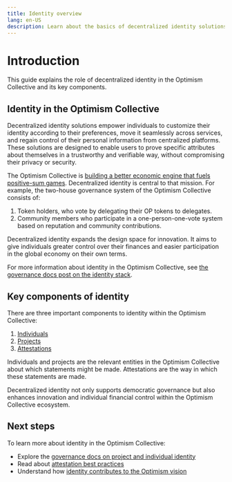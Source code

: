 ```yaml
---
title: Identity overview
lang: en-US
description: Learn about the basics of decentralized identity solutions.
---
```



# Introduction

This guide explains the role of decentralized identity in the Optimism Collective and its key components.


## Identity in the Optimism Collective

Decentralized identity solutions empower individuals to customize their identity according to their preferences, move it seamlessly across services, and regain control of their personal information from centralized platforms. These solutions are designed to enable users to prove specific attributes about themselves in a trustworthy and verifiable way, without compromising their privacy or security.

The Optimism Collective is [building a better economic engine that fuels positive-sum games](https://www.optimism.io/vision). Decentralized identity is central to that mission. For example, the two-house governance system of the Optimism Collective consists of:

1.  Token holders, who vote by delegating their OP tokens to delegates.
2.  Community members who participate in a one-person-one-vote system based on reputation and community contributions.

Decentralized identity expands the design space for innovation. It aims to give individuals greater control over their finances and easier participation in the global economy on their own terms.

For more information about identity in the Optimism Collective, see [the governance docs post on the identity stack](/project-and-individual-identity).

## Key components of identity

There are three important components to identity within the Optimism Collective:

1.  [Individuals](/project-and-individual-identity/#people-and-projects)
2.  [Projects](/project-and-individual-identity/#people)
3.  [Attestations](/attestations-best-practices/)

Individuals and projects are the relevant entities in the Optimism Collective about which statements might be made. Attestations are the way in which these statements are made.

<Callout type="info">
    Decentralized identity not only supports democratic governance but also enhances innovation and individual financial control within the Optimism Collective ecosystem.
</Callout>

## Next steps

To learn more about identity in the Optimism Collective:

*   Explore the [governance docs on project and individual identity](/project-and-individual-identity/)
*   Read about [attestation best practices](/attestations-best-practices/)
*   Understand how [identity contributes to the Optimism vision](https://www.optimism.io/vision)
